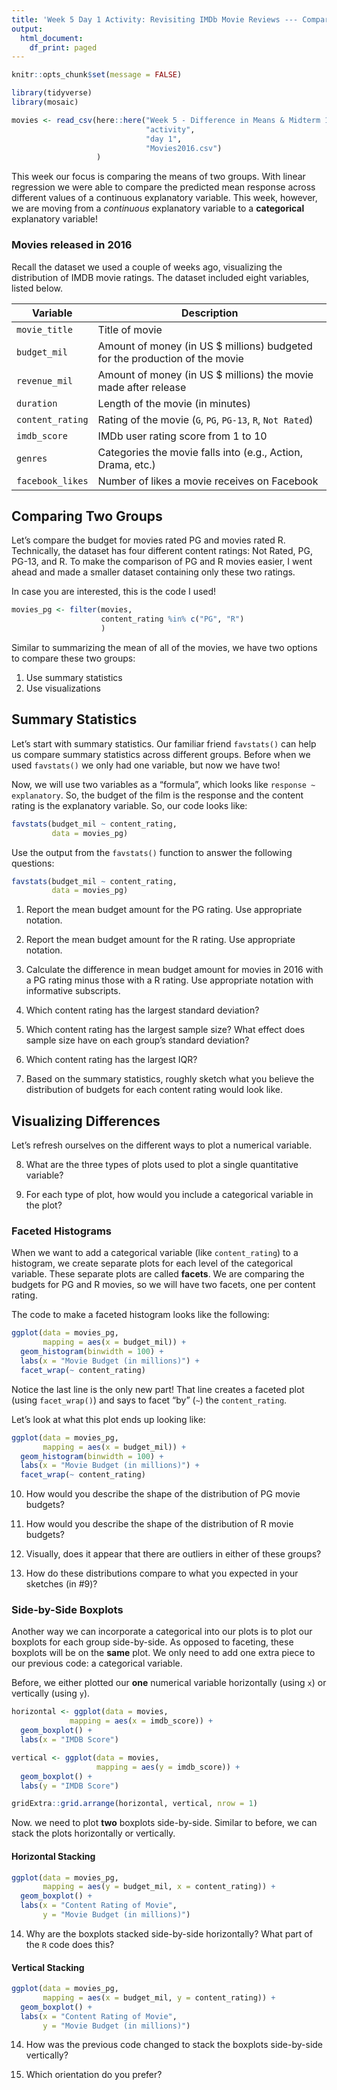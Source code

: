 ```yaml
---
title: 'Week 5 Day 1 Activity: Revisiting IMDb Movie Reviews --- Comparing Two Groups'
output:
  html_document:
    df_print: paged
---
```


```r
knitr::opts_chunk$set(message = FALSE)

library(tidyverse)
library(mosaic)

movies <- read_csv(here::here("Week 5 - Difference in Means & Midterm 1",
                              "activity", 
                              "day 1",
                              "Movies2016.csv")
                   )
```

This week our focus is comparing the means of two groups. With linear regression
we were able to compare the predicted mean response across different values of 
a continuous explanatory variable. This week, however, we are moving from a 
*continuous* explanatory variable to a **categorical** explanatory variable! 

### Movies released in 2016

Recall the dataset we used a couple of weeks ago, visualizing the distribution
of IMDB movie ratings. The dataset included eight variables, listed below.  

| **Variable** 	| **Description** |
|----	|-------------	|
| `movie_title` | Title of movie |
| `budget_mil` | Amount of money (in US $ millions) budgeted for the production of the movie |
| `revenue_mil` | Amount of money (in US $ millions) the movie made after release|
| `duration` | Length of the movie (in minutes)|
| `content_rating` | Rating of the movie (`G`, `PG`, `PG-13`, `R`, `Not Rated`)|
| `imdb_score` | IMDb user rating score from 1 to 10 |
| `genres` | Categories the movie falls into (e.g., Action, Drama, etc.) |
| `facebook_likes` | Number of likes a movie receives on Facebook |


## Comparing Two Groups

Let's compare the budget for movies rated PG and movies rated R. 
Technically, the dataset has four different content ratings: Not Rated, PG,
PG-13, and R. To make the comparison of PG and R movies easier, I went ahead
and made a smaller dataset containing only these two ratings.

In case you are interested, this is the code I used!

```r
movies_pg <- filter(movies, 
                    content_rating %in% c("PG", "R")
                    )
```


Similar to summarizing the mean of all of the movies, we have two options to
compare these two groups: 

1. Use summary statistics
2. Use visualizations

## Summary Statistics

Let's start with summary statistics. Our familiar friend `favstats()` can help 
us compare summary statistics across different groups. Before when we used 
`favstats()` we only had one variable, but now we have two! 

Now, we will use two variables as a "formula", which looks like 
`response ~ explanatory`. So, the budget of the film is the response and the 
content rating is the explanatory variable. So, our code looks like: 

```r
favstats(budget_mil ~ content_rating, 
         data = movies_pg)
```

Use the output from the `favstats()` function to answer the following questions:

```r
favstats(budget_mil ~ content_rating,
         data = movies_pg)
```

\vspace{0.8in}

1. Report the mean budget amount for the PG rating.  Use appropriate notation.

\vspace{0.3in}

2. Report the mean budget amount for the R rating.  Use appropriate notation.

\vspace{0.3in}

3. Calculate the difference in mean budget amount for movies in 2016 with a PG
rating minus those with a R rating.  Use appropriate notation with informative
subscripts.

\vspace{0.8in}

4. Which content rating has the largest standard deviation? 

\vspace{0.8in}

5. Which content rating has the largest sample size? What effect does sample 
size have on each group's standard deviation?

\vspace{0.8in}

6.  Which content rating has the largest IQR?

\vspace{0.8in}

7. Based on the summary statistics, roughly sketch what you believe the
distribution of budgets for each content rating would look like. 

\vspace{2in}

## Visualizing Differences

Let's refresh ourselves on the different ways to plot a numerical variable. 

8. What are the three types of plots used to plot a single quantitative
variable?

\vspace{0.8in}

9. For each type of plot, how would you include a categorical variable in 
the plot? 

\pagebreak

### Faceted Histograms

When we want to add a categorical variable (like `content_rating`) to a
histogram, we create separate plots for each level of the categorical variable.
These separate plots are called **facets**. We are comparing the budgets for
PG and R movies, so we will have two facets, one per content rating. 

The code to make a faceted histogram looks like the following:

```r
ggplot(data = movies_pg, 
       mapping = aes(x = budget_mil)) + 
  geom_histogram(binwidth = 100) + 
  labs(x = "Movie Budget (in millions)") +
  facet_wrap(~ content_rating)
```

Notice the last line is the only new part! That line creates a faceted plot 
(using `facet_wrap()`) and says to facet "by" (`~`) the `content_rating`. 

Let's look at what this plot ends up looking like:

```r
ggplot(data = movies_pg, 
       mapping = aes(x = budget_mil)) + 
  geom_histogram(binwidth = 100) + 
  labs(x = "Movie Budget (in millions)") +
  facet_wrap(~ content_rating) 
```

10. How would you describe the shape of the distribution of PG movie budgets? 

\vspace{1in}

11. How would you describe the shape of the distribution of R movie budgets? 

\vspace{0.8in}

12. Visually, does it appear that there are outliers in either of these groups?

\vspace{0.8in}

13. How do these distributions compare to what you expected in your sketches
(in #9)?

\vspace{0.8in}

### Side-by-Side Boxplots

Another way we can incorporate a categorical into our plots is to plot our 
boxplots for each group side-by-side. As opposed to faceting, these boxplots
will be on the **same** plot. We only need to add one extra piece to our 
previous code: a categorical variable. 

Before, we either plotted our **one** numerical variable horizontally (using 
`x`) or vertically (using `y`). 

```r
horizontal <- ggplot(data = movies, 
             mapping = aes(x = imdb_score)) + 
  geom_boxplot() + 
  labs(x = "IMDB Score")

vertical <- ggplot(data = movies, 
                   mapping = aes(y = imdb_score)) + 
  geom_boxplot() + 
  labs(y = "IMDB Score")

gridExtra::grid.arrange(horizontal, vertical, nrow = 1)
```

Now. we need to plot **two** boxplots side-by-side. Similar to before, we can
stack the plots horizontally or vertically. 

#### Horizontal Stacking

```r
ggplot(data = movies_pg, 
       mapping = aes(y = budget_mil, x = content_rating)) +
  geom_boxplot() +
  labs(x = "Content Rating of Movie", 
       y = "Movie Budget (in millions)")
```

14. Why are the boxplots stacked side-by-side horizontally? What part of the 
`R` code does this?

\vspace{0.8in}

#### Vertical Stacking

```r
ggplot(data = movies_pg, 
       mapping = aes(x = budget_mil, y = content_rating)) +
  geom_boxplot() +
  labs(x = "Content Rating of Movie", 
       y = "Movie Budget (in millions)")
```

14. How was the previous code changed to stack the boxplots side-by-side
vertically? 

\vspace{0.8in}
 
15. Which orientation do you prefer?
